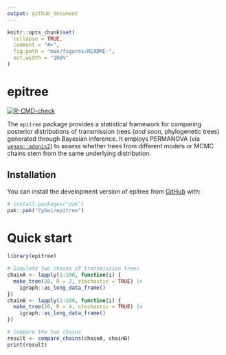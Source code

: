 ```yaml
---
output: github_document
---
```


<!-- README.md is generated from README.Rmd. Please edit that file -->

```r
knitr::opts_chunk$set(
  collapse = TRUE,
  comment = "#>",
  fig.path = "man/figures/README-",
  out.width = "100%"
)
```

# epitree

<!-- badges: start -->
[![R-CMD-check](https://github.com/CyGei/epitree/actions/workflows/R-CMD-check.yaml/badge.svg)](https://github.com/CyGei/epitree/actions/workflows/R-CMD-check.yaml)
<!-- badges: end -->

The `epitree` package provides a statistical framework for comparing posterior distributions of transmission trees (*and soon*, phylogenetic trees) generated through Bayesian inference. It employs PERMANOVA (via [`vegan::adonis2`](https://vegandevs.github.io/vegan/reference/adonis.html)) to assess whether trees from different models or MCMC chains stem from the same underlying distribution.

## Installation

You can install the development version of epitree from [GitHub](https://github.com/) with:

``` r
# install.packages("pak")
pak::pak("CyGei/epitree")
```

# Quick start

```r
library(epitree)

# Simulate two chains of transmission trees
chainA <- lapply(1:100, function(i) {
  make_tree(20, R = 2, stochastic = TRUE) |>
    igraph::as_long_data_frame()
})
chainB <- lapply(1:100, function(i) {
  make_tree(20, R = 4, stochastic = TRUE) |>
    igraph::as_long_data_frame()
})

# Compare the two chains
result <- compare_chains(chainA, chainB)
print(result)

```

